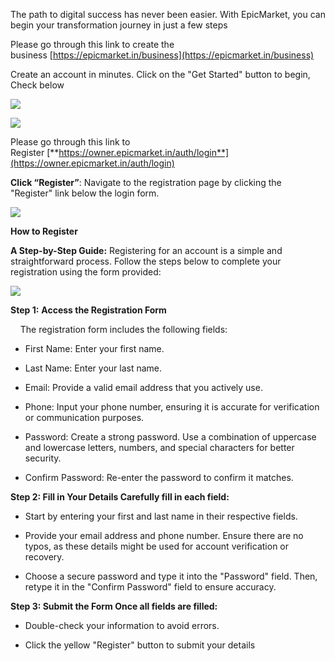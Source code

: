The path to digital success has never been easier. With EpicMarket, you can begin your transformation journey in just a few steps

Please go through this link to create the business [https://epicmarket.in/business](https://epicmarket.in/business)

Create an account in minutes. Click on the "Get Started" button to begin, Check below

![](/image1.1.png)

![](/GetStarted.png)

Please go through this link to Register [**https://owner.epicmarket.in/auth/login**](https://owner.epicmarket.in/auth/login)

**Click “Register”**: Navigate to the registration page by clicking the "Register" link below the login form.

![](/image1.2.png)

**How to Register**

**A Step-by-Step Guide:** Registering for an account is a simple and straightforward process. Follow the steps below to complete your registration using the form provided:

![](/image1.3.png)

**Step 1:** **Access the Registration Form**

    The registration form includes the following fields:

* First Name: Enter your first name.

* Last Name: Enter your last name.

* Email: Provide a valid email address that you actively use.

* Phone: Input your phone number, ensuring it is accurate for verification or communication purposes.

* Password: Create a strong password. Use a combination of uppercase and lowercase letters, numbers, and special characters for better security.

* Confirm Password: Re-enter the password to confirm it matches.

**Step 2: Fill in Your Details Carefully fill in each field:**

* Start by entering your first and last name in their respective fields.

* Provide your email address and phone number. Ensure there are no typos, as these details might be used for account verification or recovery.

* Choose a secure password and type it into the "Password" field. Then, retype it in the "Confirm Password" field to ensure accuracy.

**Step 3: Submit the Form Once all fields are filled:**

* Double-check your information to avoid errors.

* Click the yellow "Register" button to submit your details